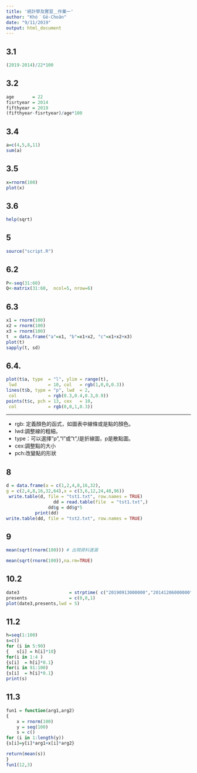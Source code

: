 ```yaml
---
title: '統計學及實習＿作業一'
author: "Khó͘ Gē-Choân"
date: "9/11/2019"
output: html_document
---
```


## 3.1
```r
(2019-2014)/22*100
```

## 3.2
```r
age       = 22
fisrtyear = 2014
fifthyear = 2019
(fifthyear-fisrtyear)/age*100
```

## 3.4
```r
a=c(4,5,8,11)
sum(a)
```

## 3.5
```r
x=rnorm(100)
plot(x)
```

## 3.6
```r
help(sqrt)

```

## 5
```r
source("script.R")

```

## 6.2
```r
P<-seq(31:60)
Q<-matrix(31:60,  ncol=5, nrow=6)
```

## 6.3

```r
x1 = rnorm(100)
x2 = rnorm(100)
x3 = rnorm(100)
t  = data.frame("a"=x1, "b"=x1+x2, "c"=x1+x2+x3)
plot(t)
sapply(t, sd)

```

## 6.4.

```r
plot(t$a, type  = "l", ylim = range(t),
 lwd            = 10, col   = rgb(1,0,0,0.3))
lines(t$b, type = "p", lwd  = 2,
 col            = rgb(0.3,0.4,0.3,0.9))
points(t$c, pch = 13, cex   = 10,
 col            = rgb(0,0,1,0.3))
```
-----

- rgb:
	定義顏色的函式，如圖表中線條或是點的顏色。
- lwd:調整線的粗細。
- type：可以選擇"p","l"或"t",l是折線圖，p是散點圖。 
- cex:調整點的大小
- pch:改變點的形狀

## 8
```r

d = data.frame(a = c(1,2,4,8,16,32),
g = c(2,4,8,16,32,64),x = c(3,6,12,24,48,96))
 write.table(d, file = "tst1.txt", row.names = TRUE)
                  dd = read.table(file  = "tst1.txt",)
                dd$g = dd$g*5
           print(dd)
write.table(dd, file = "tst2.txt", row.names = TRUE)

```

## 9
```r
mean(sqrt(rnorm(100))) # 出現資料遺漏

mean(sqrt(rnorm(100)),na.rm=TRUE)
```

## 10.2
```r
date3                   = strptime( c("20190913000000","20141206000000","20200830000000"),format = "%Y%m%d%H%M%S")
presents                = c(0,0,1)
plot(date3,presents,lwd = 5)

```

## 11.2

```r

h=seq(1:100)
s=c()
for (i in 5:90)
{	s[i] = h[i]*10}
for(i in 1:4 )
{s[i]  = h[i]*0.1}
for(i in 91:100)
{s[i]  = h[i]*0.1}
print(s)
```
	

## 11.3
```r
fun1 = function(arg1,arg2)
{ 
	x = rnorm(100)
	y = seq(100)
	s = c()
for (i in 1:length(y))
{s[i]=y[i]*arg1+x[i]*arg2}

return(mean(s)) 
}
fun1(12,3)
```






